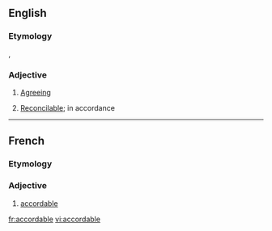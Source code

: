 ==English==

===Etymology===
{{etyl|fro|en}} {{m|fro|acordable}}, {{etyl|fr|en}} {{m|fr|accordable}}

===Adjective===
{{en-adj}}

# {{lb|en|obsolete}} [[agreeing|Agreeing]]
#: {{rfquotek|Geoffrey Chaucer}}
# {{lb|en|obsolete}} [[reconcilable|Reconcilable]]; in accordance

----

==French==

===Etymology===
{{suffix|accorder|able|lang=fr}}

===Adjective===
{{fr-adj}}

# [[#English|accordable]]

[[fr:accordable]]
[[vi:accordable]]